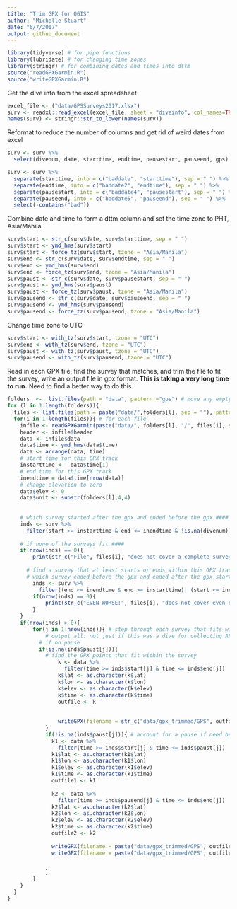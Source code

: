 ```yaml
---
title: "Trim GPX for QGIS"
author: "Michelle Stuart"
date: "6/7/2017"
output: github_document
---
```


```r
library(tidyverse) # for pipe functions
library(lubridate) # for changing time zones
library(stringr) # for combining dates and times into dttm
source("readGPXGarmin.R")
source("writeGPXGarmin.R")
```
  
Get the dive info from the excel spreadsheet
```r
excel_file <- ("data/GPSSurveys2017.xlsx")
surv <- readxl::read_excel(excel_file, sheet = "diveinfo", col_names=TRUE)
names(surv) <- stringr::str_to_lower(names(surv))
```
  
Reformat to reduce the number of columns and get rid of weird dates from excel
```r
surv <- surv %>% 
  select(divenum, date, starttime, endtime, pausestart, pauseend, gps)

surv <- surv %>% 
  separate(starttime, into = c("baddate", "starttime"), sep = " ") %>%
  separate(endtime, into = c("baddate2", "endtime"), sep = " ") %>%
  separate(pausestart, into = c("baddate4", "pausestart"), sep = " ") %>%
  separate(pauseend, into = c("baddate5", "pauseend"), sep = " ") %>% 
  select(-contains("bad")) 
```
Combine date and time to form a dttm column and set the time zone to PHT, Asia/Manila
```r
surv$start <- str_c(surv$date, surv$starttime, sep = " ")  
surv$start <- ymd_hms(surv$start)
surv$start <- force_tz(surv$start, tzone = "Asia/Manila")
surv$end <- str_c(surv$date, surv$endtime, sep = " ")  
surv$end <- ymd_hms(surv$end)
surv$end <- force_tz(surv$end, tzone = "Asia/Manila")
surv$paust <- str_c(surv$date, surv$pausestart, sep = " ")  
surv$paust <- ymd_hms(surv$paust)
surv$paust <- force_tz(surv$paust, tzone = "Asia/Manila")
surv$pausend <- str_c(surv$date, surv$pauseend, sep = " ")  
surv$pausend <- ymd_hms(surv$pausend)
surv$pausend <- force_tz(surv$pausend, tzone = "Asia/Manila")
```
Change time zone to UTC 
```r
surv$start <- with_tz(surv$start, tzone = "UTC")
surv$end <- with_tz(surv$end, tzone = "UTC")
surv$paust <- with_tz(surv$paust, tzone = "UTC")
surv$pausend <- with_tz(surv$pausend, tzone = "UTC")
```
Read in each GPX file, find the survey that matches, and trim the file to fit the survey, write an output file in gpx format.  **This is taking a very long time to run.**  Need to find a better way to do this.
```r
folders  <-  list.files(path = "data", pattern ="gps") # move any empty folders out of the data folder
for (l in 1:length(folders)){
  files <- list.files(path = paste("data/",folders[l], sep = ""), pattern = "*Track*")
  for(i in 1:length(files)){ # for each file
	infile <- readGPXGarmin(paste("data/", folders[l], "/", files[i], sep="")) 
	header <- infile$header
	data <- infile$data
	data$time <- ymd_hms(data$time)
	data <- arrange(data, time)
	# start time for this GPX track
	instarttime <-  data$time[1]
	# end time for this GPX track
	inendtime = data$time[nrow(data)]
	# change elevation to zero
	data$elev <- 0
	data$unit <- substr(folders[l],4,4)
	
	
	# which survey started after the gpx and ended before the gpx ####
	inds <- surv %>% 
	  filter(start >= instarttime & end <= inendtime & !is.na(divenum))
	
	# if none of the surveys fit ####
	if(nrow(inds) == 0){
		print(str_c("File", files[i], "does not cover a complete survey"))
	  
	  # find a survey that at least starts or ends within this GPX track
	  # which survey ended before the gpx and ended after the gpx started or started before the gpx ended and started after the gpx started
		inds <- surv %>% 
		  filter((end <= inendtime & end >= instarttime)| (start <= inendtime & start >= instarttime))
		if(nrow(inds) == 0){
			print(str_c("EVEN WORSE:", files[i], "does not cover even PART of a survey"))
		}
	}
	if(nrow(inds) > 0){
		for(j in 1:nrow(inds)){ # step through each survey that fits within this track (one or more)
			# output all: not just if this was a dive for collecting APCL
		  # if no pause
		  if(is.na(inds$paust[j])){ 
		    # find the GPX points that fit within the survey
				k <- data %>% 
				  filter(time >= inds$start[j] & time <= inds$end[j])
				k$lat <- as.character(k$lat)
				k$lon <- as.character(k$lon)
				k$elev <- as.character(k$elev)
				k$time <- as.character(k$time)
				outfile <- k
			
				
				writeGPX(filename = str_c("data/gpx_trimmed/GPS", outfile$unit[1], "_", inds$divenum[j], "_", files[i], sep=""), outfile = outfile)
			}
			if(!is.na(inds$paust[j])){ # account for a pause if need be
			  k1 <- data %>% 
			    filter(time >= inds$start[j] & time <= inds$paust[j])
			  k1$lat <- as.character(k1$lat)
			  k1$lon <- as.character(k1$lon)
			  k1$elev <- as.character(k1$elev)
			  k1$time <- as.character(k1$time)
			  outfile1 <- k1
				
			  k2 <- data %>% 
			    filter(time >= inds$pausend[j] & time <= inds$end[j])
			  k2$lat <- as.character(k2$lat)
			  k2$lon <- as.character(k2$lon)
			  k2$elev <- as.character(k2$elev)
			  k2$time <- as.character(k2$time)
			  outfile2 <- k2
			
			  writeGPX(filename = paste("data/gpx_trimmed/GPS", outfile$unit[1], "_",inds$divenum[j], "_", files[i], '_1.gpx', sep=''), outfile = outfile1) # write as two tracks
			  writeGPX(filename = paste("data/gpx_trimmed/GPS", outfile$unit[1], "_",inds$divenum[j], "_", files[i], '_2.gpx', sep=''), outfile = outfile2)
			  

			}
		}
	}
  }
}
```


